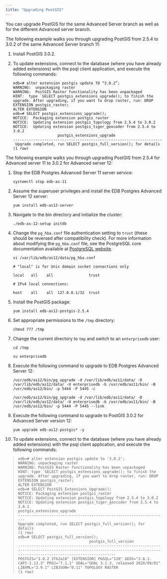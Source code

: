 ```yaml
---
title: "Upgrading PostGIS"
---
```


<div id="upgrade" class="registered_link"></div>


You can upgrade PostGIS for the same Advanced Server branch as well as for the different Advanced server branch.

The following example walks you through upgrading PostGIS from 2.5.4 to 3.0.2 of the same Advanced Server branch 11:

1.  Install PostGIS 3.0.2.

2.  To update extensions, connect to the database (where you have already added extensions) with the psql client application, and execute the following commands:

    ``` text
    edb=# alter extension postgis update TO “3.0.2”;
    WARNING:  unpackaging raster
    WARNING:  PostGIS Raster functionality has been unpackaged
    HINT:  type `SELECT postgis_extensions_upgrade(); to finish the upgrade. After upgrading, if you want to drop raster, run: DROP EXTENSION postgis_raster;
    ALTER EXTENSION
    edb=# SELECT postgis_extensions_upgrade();
    NOTICE:  Packaging extension postgis_raster
    NOTICE:  Updating extension postgis_topology from 2.5.4 to 3.0.2
    NOTICE:  Updating extension postgis_tiger_geocoder from 2.5.4 to 3.0.2
                        postgis_extensions_upgrade
    -------------------------------------------------------------------
     Upgrade completed, run SELECT postgis_full_version(); for details
    (1 row)
    ```

The following example walks you through upgrading PostGIS from 2.5.4 for Advanced server 11 to 3.0.2 for Advanced server 12:

1.  Stop the EDB Postgres Advanced Server 11 server service:

    ``` text
    systemctl stop edb-as-11
    ```

2.  Assume the superuser privileges and install the EDB Postgres Advanced Server 12 server:

    ``` text
    yum install edb-as12-server
    ```

3.  Navigate to the bin directory and initialize the cluster:

    ``` text
    ./edb-as-12-setup initdb
    ```

4.  Change the `pg_hba.conf` file authentication setting to `trust` (these should be reversed after compatibility check). For more information about modifying the `pg_hba.conf` file, see the PostgreSQL core documentation available at [PostgreSQL website](https://www.postgresql.org/docs/current/auth-pg-hba-conf.html).

    ``` text
    vi /var/lib/edb/as12/data/pg_hba.conf
    ```

    ``` text
    # "local" is for Unix domain socket connections only

    local   all    all                trust

    # IPv4 local connections:

    host    all    all  127.0.0.1/32  trust
    ```

5.  Install the PostGIS package:

    ``` text
    yum install edb-as12-postgis-2.5.4
    ```

6.  Set appropriate permissions to the `/tmp` directory:

    ``` text
    chmod 777 /tmp
    ```

7.  Change the current directory to `tmp` and switch to an `enterprisedb` user:

    ``` text
    cd /tmp

    su enterprisedb
    ```

8.  Execute the following command to upgrade to EDB Postgres Advanced Server 12:

    ``` text
    /usr/edb/as12/bin/pg_upgrade -d /var/lib/edb/as11/data/ -D /var/lib/edb/as12/data/ -U enterprisedb -b /usr/edb/as11/bin/ -B /usr/edb/as12/bin/ -p 5444 -P 5445 -c

    /usr/edb/as12/bin/pg_upgrade -d /var/lib/edb/as11/data/ -D /var/lib/edb/as12/data/ -U enterprisedb -b /usr/edb/as11/bin/ -B /usr/edb/as12/bin/ -p 5444 -P 5445 --link
    ```

9.  Execute the following command to upgrade to PostGIS 3.0.2 for Advanced Server version 12:

    ``` text
    yum upgrade edb-as12-postgis* -y
    ```

10. To update extensions, connect to the database (where you have already added extensions) with the psql client application, and execute the following commands:

> ``` text
> edb=# alter extension postgis update to '3.0.2';
> WARNING: unpackaging raster
> WARNING: PostGIS Raster functionality has been unpackaged
> HINT: type `SELECT postgis_extensions_upgrade(); to finish the upgrade. After upgrading, if you want to drop raster, run: DROP EXTENSION postgis_raster;
> ALTER EXTENSION
> edb=# SELECT PostGIS_Extensions_Upgrade();
> NOTICE: Packaging extension postgis_raster
> NOTICE: Updating extension postgis_topology from 2.5.4 to 3.0.2
> NOTICE: Updating extension postgis_tiger_geocoder from 2.5.4 to 3.0.2
> postgis_extensions_upgrade
> -------------------------------------------------------------------
> Upgrade completed, run SELECT postgis_full_version(); for details
> (1 row)
> edb=# SELECT postgis_full_version();
>                                 postgis_full_version
> ----------------------------------------------------------------------------------------------------------------------------------------------------------------------------
> POSTGIS="3.0.2 2fb2a18" [EXTENSION] PGSQL="120" GEOS="3.8.1-CAPI-1.13.3" PROJ="7.1.1" GDAL="GDAL 3.1.3, released 2020/09/01" LIBXML="2.9.1" LIBJSON="0.11" TOPOLOGY RASTER
> (1 row)
> ```
